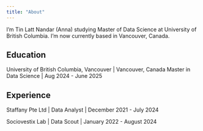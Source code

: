 ```yaml
---
title: "About"
---
```

I'm Tin Latt Nandar (Anna) studying Master of Data Science at University of British Columbia. I'm now currently based in Vancouver, Canada. 

## Education

University of British Columbia, Vancouver | Vancouver, Canada
Master in Data Science | Aug 2024 - June 2025


## Experience

Staffany Pte Ltd | Data Analyst | December 2021 - July 2024

Sociovestix Lab | Data Scout | January 2022 - August 2024